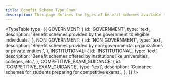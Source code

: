 ```yaml
---
title: Benefit Scheme Type Enum
description: This page defines the types of benefit schemes available to individuals or organizations.
---
```


<TypeTable
  type={{
    GOVERNMENT: {
      id: 'GOVERNMENT',
      type: 'text',
      description: 'Benefit schemes provided by the government to eligible individuals.',
    },
    NON_GOVERNMENT: {
      id: 'NON_GOVERNMENT',
      type: 'text',
      description: 'Benefit schemes provided by non-governmental organizations or private entities.',
    },
    INSTITUTIONAL: {
      id: 'INSTITUTIONAL',
      type: 'text',
      description: 'Benefit schemes offered by institutions like universities, colleges, etc.',
    },
    COMPETITIVE_EXAM_GUIDANCE: {
      id: 'COMPETITIVE_EXAM_GUIDANCE',
      type: 'text',
      description: 'Guidance schemes for students preparing for competitive exams.',
    },
  }}
/>
